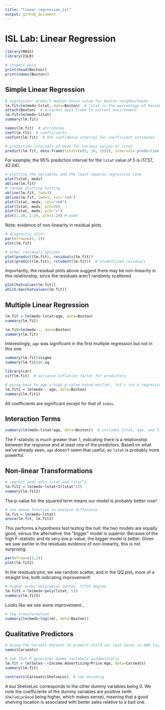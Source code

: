 ```yaml
---
title: "linear_regression_isl"
output: github_document
---
```


# ISL Lab: Linear Regression

```r
library(MASS)
library(ISLR)
```

```r
# inspect data
print(head(Boston))
print(names(Boston))
```

## Simple Linear Regression

```r
# regression: predict median house value for Boston neighborhoods
lm.fit=lm(medv~lstat, data=Boston)  # lstat is the percentage of households with low socioeconomic status
attach(Boston)  # attaches data frame to current environment
lm.fit=lm(medv~lstat)
summary(lm.fit)
```

```r
names(lm.fit)  # attributes
coef(lm.fit)  # coefficients
confint(lm.fit)  # 95% confidence interval for coefficient estimates
```

```r
# prediction intervals of medv for various values of lstat
predict(lm.fit, data.frame(lstat=(c(5, 10, 15))), interval='prediction')
```

For example, the 95% prediction interval for the `lstat` value of 5 is (17.57, 42.04).

```r
# plotting the variables and the least squares regression line
plot(lstat, medv)
abline(lm.fit)
# random plotting testing
abline(lm.fit, lwd=3)
abline(lm.fit, lwd=3, col='red')
plot(lstat, medv, col="red")
plot(lstat, medv, pch=20)
plot(lstat, medv, pch="+")
plot(1:20, 1:20, pch=1:20) # woah
```

Note: evidence of non-linearity in residual plots

```r
# diagnostic plots
par(mfrow=c(2, 2))
plot(lm.fit)
```

```r
# other residuals options
plot(predict(lm.fit), residuals(lm.fit))
plot(predict(lm.fit), rstudent(lm.fit))  # studentized residuals
```

Importantly, the residual plots above suggest there may be non-linearity in this relationship, since the residuals aren't randomly scattered.

```r
plot(hatvalues(lm.fit))
which.max(hatvalues(lm.fit))
```

## Multiple Linear Regression

```r
lm.fit = lm(medv~lstat+age, data=Boston)
summary(lm.fit)
```

```r
lm.fit=lm(medv~., data=Boston)
summary(lm.fit)
```

Interestingly, `age` was significant in the first multiple regression but not in this one.

```r
summary(lm.fit)$sigma
summary(lm.fit)$r.sq
```

```r
library(car)
vif(lm.fit)  # variance inflation factor for predictors
```

```r
# going back to age's high p-value noted earlier, let's run a regression excluding it
lm.fit1 = lm(medv~.-age, data=Boston)
summary(lm.fit1)
```

All coefficients are significant except for that of `indus`.

## Interaction Terms

```r
summary(lm(medv~lstat*age, data=Boston))  # includes lstat, age, and lstat*age as predictors
```

The F-statistic is much greater than 1, indicating there is a relationship between the response and at least one of the predictors. Based on what we've already seen, `age` doesn't seem that useful, so `lstat` is probably more powerful.

## Non-linear Transformations

```r
# regress medv onto lstat and lstat^2
lm.fit2 = lm(medv~lstat+I(lstat^2))
summary(lm.fit2)
```

The p-value for the squared term means our model is probably better now!

```r
# use anova function to analyze difference
lm.fit = lm(medv~lstat)
anova(lm.fit, lm.fit2)
```

This performs a hypothesis test testing the null: the two models are equally good, versus the alternative: the "bigger" model is superior. Because of the high F-statistic and its very low p-value, the bigger model is better. Given we saw earlier in the residuals evidence of non-linearity, this is not surprising.

```r
par(mfrow=c(2,2))
plot(lm.fit2)
```

In the residuals plot, we see random scatter, and in the QQ plot, more of a straight line, both indicating improvement!

```r
# higher order polynomial syntax, fifth degree
lm.fit5 = lm(medv~poly(lstat, 5))
summary(lm.fit5)
```

Looks like we see some improvement...

```r
# log transformation
summary(lm(medv~log(rm), data=Boston))
```

## Qualitative Predictors

```r
# Using the Carsets dataset to predict child car seat Sales in 400 locations based on various predictors
names(Carseats)
```

```r
# see that R generates dummy variabels automatically
lm.fit = lm(Sales~.+Income:Advertising+Price:Age, data=Carseats)
summary(lm.fit)
```

```r
contrasts(Carseats$ShelveLoc)  # see encoding
```

A `Bad` ShelveLoc corresponds to the other dummy variables being 0. We note the coefficients of the dummy variables are positive (with `ShelveLocGood` being higher, which makes sense), meaning that a good shelving location is associated with better sales relative to a bad one.
